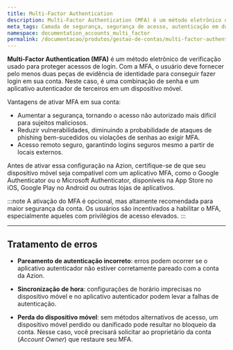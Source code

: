 ```yaml
---
title: Multi-Factor Authentication
description: Multi-Factor Authentication (MFA) é um método eletrônico de verificação usado para proteger acessos de login.
meta_tags: Camada de segurança, segurança de acesso, autenticação em duas etapas
namespace: documentation_accounts_multi_factor
permalink: /documentacao/produtos/gestao-de-contas/multi-factor-authentication/
---
```


**Multi-Factor Authentication (MFA)** é um método eletrônico de verificação usado para proteger acessos de login. Com a MFA, o usuário deve fornecer pelo menos duas peças de evidência de identidade para conseguir fazer login em sua conta. Neste caso, é uma combinação de senha e um aplicativo autenticador de terceiros em um dispositivo móvel.

Vantagens de ativar MFA em sua conta:
- Aumentar a segurança, tornando o acesso não autorizado mais difícil para sujeitos maliciosos.
- Reduzir vulnerabilidades, diminuindo a probabilidade de ataques de phishing bem-sucedidos ou violações de senhas ao exigir MFA.
- Acesso remoto seguro, garantindo logins seguros mesmo a partir de locais externos.

Antes de ativar essa configuração na Azion, certifique-se de que seu dispositivo móvel seja compatível com um aplicativo MFA, como o Google Authenticator ou o Microsoft Authenticator, disponíveis na App Store no iOS, Google Play no Android ou outras lojas de aplicativos.

:::note
A ativação do MFA é opcional, mas altamente recomendada para maior segurança da conta. Os usuários são incentivados a habilitar o MFA, especialmente aqueles com privilégios de acesso elevados.
:::

---

## Tratamento de erros

- **Pareamento de autenticação incorreto**: erros podem ocorrer se o aplicativo autenticador não estiver corretamente pareado com a conta da Azion.

- **Sincronização de hora**: configurações de horário imprecisas no dispositivo móvel e no aplicativo autenticador podem levar a falhas de autenticação.

- **Perda do dispositivo móvel**: sem métodos alternativos de acesso, um dispositivo móvel perdido ou danificado pode resultar no bloqueio da conta. Nesse caso, você precisará solicitar ao proprietário da conta (*Account Owner*) que restaure seu MFA.
